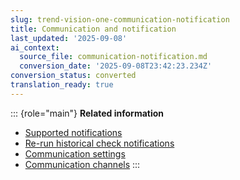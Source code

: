 ```yaml
---
slug: trend-vision-one-communication-notification
title: Communication and notification
last_updated: '2025-09-08'
ai_context:
  source_file: communication-notification.md
  conversion_date: '2025-09-08T23:42:23.234Z'
conversion_status: converted
translation_ready: true
---
```


::: {role="main"}
**Related information**

- [Supported notifications](supported-notifications.mdx)
- [Re-run historical check notifications](rerun-historical-checks.mdx)
- [Communication settings](communication-settings.mdx)
- [Communication channels](communication-channels.mdx)
:::
